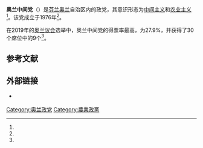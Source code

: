 '''奥兰中间党'''（{{lang-sv|Åländsk Center}}）是[[芬兰|芬兰]][[奥兰|奥兰]]自治区内的政党，其意识形态为[[中间主义|中间主义]]和[[农业主义|农业主义]]<ref name="pee_Åld"/>。该党成立于1976年<ref name="hist"/>。

在2019年的[[奥兰议会|奥兰议会]]选举中，奥兰中间党的得票率最高，为27.9%，并获得了30个席位中的9个<ref name="pee_Åld"/>。

== 参考文献 ==
{{Reflist|refs=
<ref name="pee_Åld">{{cite web | url = http://parties-and-elections.eu/aland.html | title = Parties and Elections in Europe: Åland | language = en | publisher = parties-and-elections.eu | accessdate = 2020-12-18 | archive-date = 2012-03-30 | archive-url = https://web.archive.org/web/20120330115708/http://parties-and-elections.eu/aland.html | dead-url = no }}</ref>

<ref name="hist">{{cite web | url = https://www.centern.ax/om-centern/historik | title = Historik | language = sv | publisher = Åländsk Center | accessdate = 2020-12-18 | archive-date = 2021-02-13 | archive-url = https://web.archive.org/web/20210213163507/https://www.centern.ax/om-centern/historik | dead-url = no }}</ref>
}}

== 外部链接 ==
* {{Official site|https://www.centern.ax/}} {{sv}}

{{奥兰政党}}

[[Category:奥兰政党|Category:奥兰政党]]
[[Category:農業政黨|Category:農業政黨]]